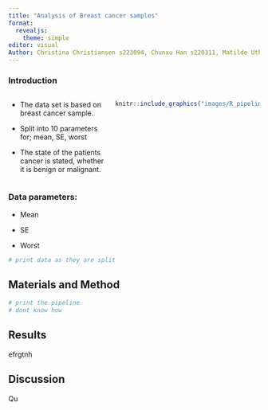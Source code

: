 ```yaml
---
title: "Analysis of Breast cancer samples"
format: 
  revealjs:
    theme: simple
editor: visual
Author: Christina Christiansen s223094, Chunxu Han s220311, Matilde Uth s195796, Michelle Sollok s194681, Pelagia Derizioti s222822
---
```


### Introduction {.smaller}

::: columns
::: {.column width="40%"}
::: incremental
-   The data set is based on breast cancer sample.

-   Split into 10 parameters for; mean, SE, worst 

-   The state of the patients cancer is stated, whether it is benign or malignant.
:::
:::

::: {.column width="60%"}
```r
knitr::include_graphics("images/R_pipeline.png")

```
:::
:::



### Data parameters:

-   Mean

-   SE

-   Worst

```r
# print data as they are split
```

## Materials and Method

```r
# print the pipeline
# dont know how
```

## Results

efrgtnh

## Discussion

Qu

## 
